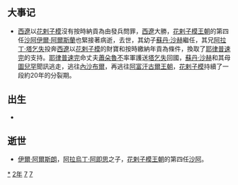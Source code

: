 {{yearTOC|1172|西夏'''[[乾祐_(西夏)|-{乾}-祐]]三年'''；大理'''[[利贞|利贞]]元年'''；金'''[[大定_(金朝)|大定]]十二年'''；西辽'''[[崇福|崇福]]九年'''；南宋'''[[乾道_(南宋)|-{乾}-道]]八年'''；越南'''[[政隆寳應|政隆寳應]]十年'''；日本'''[[承安_(日本)|承安]]二年'''}}

== 大事记 ==
*[[西遼|西遼]]以[[花剌子模|花剌子模]]沒有按時納貢為由發兵問罪，[[西遼|西遼]]大勝，[[花剌子模王朝|花剌子模王朝]]的第四任[[沙阿|沙阿]][[伊爾·阿爾斯蘭|伊爾·阿爾斯蘭]]也緊接著病逝，去世，其幼子[[蘇丹·沙赫|蘇丹·沙赫]]繼任，其兄[[塔乞失|阿拉丁·塔乞失]]投奔[[西遼|西遼]]以[[花剌子模|花剌子模]]的財寶和按時繳納年貢為條件，換取了[[耶律普速完|耶律普速完]]的支持。[[耶律普速完|耶律普速完]]命丈夫[[蕭朵魯不|蕭朵魯不]]率軍護送[[塔乞失|塔乞失]]回國，[[蘇丹·沙赫|蘇丹·沙赫]]和其母[[圖兒罕|圖兒罕]]聞訊逃走，逃往[[內沙布爾|內沙布爾]]，再逃往[[阿富汗|阿富汗]][[古爾王朝|古爾王朝]]，[[花剌子模|花剌子模]]持續了一段約20年的分裂期。

== 出生 ==
*

== 逝世 ==
{{Wikisource year mention}}
*[[伊爾·阿爾斯朗|伊爾·阿爾斯朗]]，[[阿拉烏丁·阿即思|阿拉烏丁·阿即思]]之子，[[花剌子模王朝|花剌子模王朝]]的第四任[[沙阿|沙阿]]。

[[Category:1172年|*]]
[[Category:1170年代|2年]]
[[Category:12世纪各年|7]]
[[Category:辰年|7]]